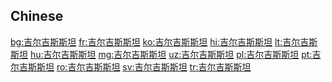 ==Chinese==
{{zh-see|吉爾吉斯斯坦}}

[[bg:吉尔吉斯斯坦]]
[[fr:吉尔吉斯斯坦]]
[[ko:吉尔吉斯斯坦]]
[[hi:吉尔吉斯斯坦]]
[[lt:吉尔吉斯斯坦]]
[[hu:吉尔吉斯斯坦]]
[[mg:吉尔吉斯斯坦]]
[[uz:吉尔吉斯斯坦]]
[[pl:吉尔吉斯斯坦]]
[[pt:吉尔吉斯斯坦]]
[[ro:吉尔吉斯斯坦]]
[[sv:吉尔吉斯斯坦]]
[[tr:吉尔吉斯斯坦]]